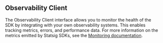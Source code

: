 ## Observability Client

The Observability Client interface allows you to monitor the health of the SDK by integrating with your own observability systems. This enables tracking metrics, errors, and performance data. For more information on the metrics emitted by Statsig SDKs, see the [Monitoring documentation](/sdk_monitoring).

